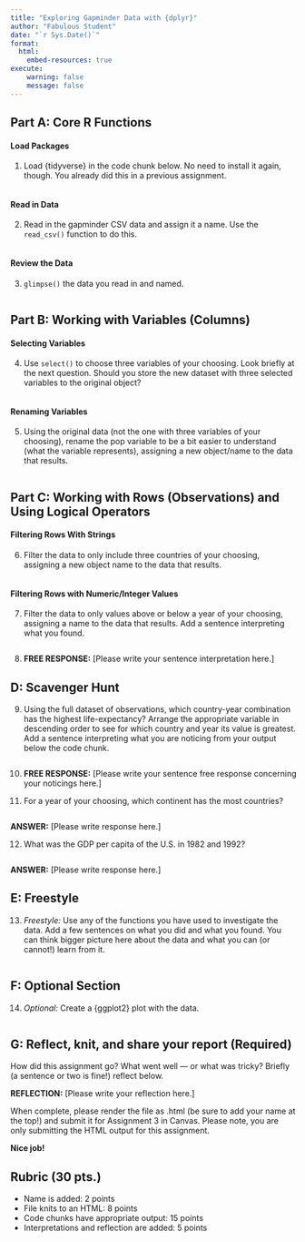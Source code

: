```yaml
---
title: "Exploring Gapminder Data with {dplyr}"
author: "Fabulous Student"
date: "`r Sys.Date()`"
format:
  html:
    embed-resources: true
execute:
    warning: false
    message: false
---
```


## Part A: Core R Functions

#### Load Packages
1. Load {tidyverse} in the code chunk below. No need to install it again, though. You already did this in a previous assignment.

```r

```


#### Read in Data
2. Read in the gapminder CSV data and assign it a name. Use the `read_csv()` function to do this.

```r

```

#### Review the Data
3. `glimpse()` the data you read in and named.

```r

```


## Part B: Working with Variables (Columns)

#### Selecting Variables
4. Use `select()` to choose three variables of your choosing. Look briefly at the next question. Should you store the new dataset with three selected variables to the original object?

```r

```

#### Renaming Variables
5. Using the original data (not the one with three variables of your choosing), rename the pop variable to be a bit easier to understand (what the variable represents), assigning a new object/name to the data that results.

```r

```

## Part C: Working with Rows (Observations) and Using Logical Operators

#### Filtering Rows With Strings
6. Filter the data to only include three countries of your choosing, assigning a new object name to the data that results.

```r

```

#### Filtering Rows with Numeric/Integer Values
7. Filter the data to only values above or below a year of your choosing, assigning a name to the data that results. Add a sentence interpreting what you found.

```r

```

8. **FREE RESPONSE:** [Please write your sentence interpretation here.]

## D: Scavenger Hunt

9. Using the full dataset of observations, which country-year combination has the highest life-expectancy? Arrange the appropriate variable in descending order to see for which country and year its value is greatest. Add a sentence interpreting what you are noticing from your output below the code chunk.

```r

```

10. **FREE RESPONSE:** [Please write your sentence free response concerning your noticings here.]

11. For a year of your choosing, which continent has the most countries? 

```r

```

**ANSWER:** [Please write response here.]

12. What was the GDP per capita of the U.S. in 1982 and 1992?

```r

```

**ANSWER:** [Please write response here.]

## E: Freestyle

13. *Freestyle:* Use any of the functions you have used to investigate the data. Add a few sentences on what you did and what you found. You can think bigger picture here about the data and what you can (or cannot!) learn from it.

```r

```

## F: Optional Section

14. *Optional:* Create a {ggplot2} plot with the data.

```r

```

## G: Reflect, knit, and share your report (Required)

How did this assignment go? What went well --- or what was tricky? Briefly (a sentence or two is fine!) reflect below.

**REFLECTION:** [Please write your reflection here.]

When complete, please render the file as .html (be sure to add your name at the top!) and submit it for Assignment 3 in Canvas. Please note, you are only submitting the HTML output for this assignment.  

**Nice job!**

## Rubric (30 pts.)

- Name is added: 2 points
- File knits to an HTML: 8 points
- Code chunks have appropriate output: 15 points
- Interpretations and reflection are added: 5 points
